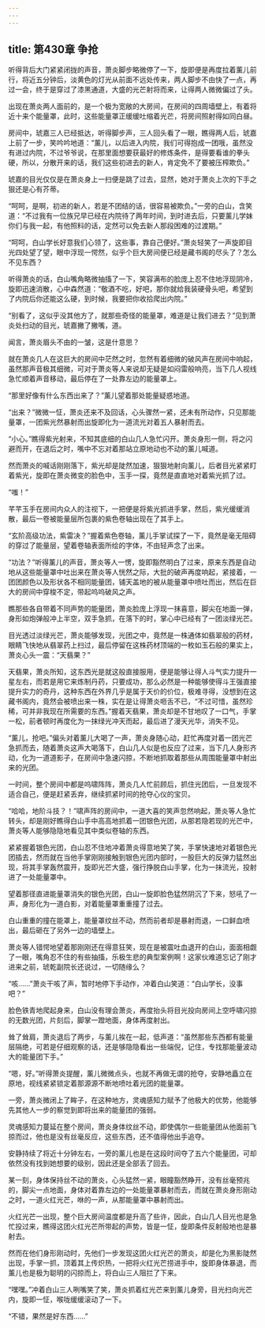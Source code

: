 ```yaml
---
---
---
```

title: 第430章 争抢
---



听得背后大门紧紧闭拢的声音，萧炎脚步略微停了一下，旋即便是再度拉着薰儿前行，将近五分钟后，淡黄色的灯光从前面不远处传来，两人脚步不由快了一点，再过一会，终于是穿过了漆黑通道，大盛的光芒射将而来，让得两人微微偏过了头。

出现在萧炎两人面前的，是一个极为宽敞的大房间，在房间的四周墙壁上，有着将近十来个能量罩，此时，这些能量罩正缓缓吐缩着光芒，将房间照射得如同白昼。

房间中，琥嘉三人已经抵达，听得脚步声，三人回头看了一眼，瞧得两人后，琥嘉上前了一步，笑吟吟地道：“薰儿，以后进入内院，我们可得抱成一团哦，虽然没有进过内院，不过爷爷说，在那里面想要获最好的修炼条件，是得要看谁的拳头硬，所以，分散开来的话，我们这些初进去的新人，肯定免不了要被压榨欺负。”

琥嘉的目光仅仅是在萧炎身上一扫便是跳了过去，显然，她对于萧炎上次的下手之狠还是心有芥蒂。

“呵呵，是啊，初进的新人，若是不团结的话，很容易被欺负。”一旁的白山，含笑道：“不过我有一位族兄早已经在内院待了两年时间，到时进去后，只要薰儿学妹你们与我一起，有他照料的话，定然可以免去新人那段困难的过渡期。”

“呵呵，白山学长好意我们心领了，这些事，靠自己便好。”萧炎轻笑了一声旋即目光四处望了望，眼中浮现一愕然，似乎个巨大房间便已经是藏书阁的尽头了？怎么不见东西？

听得萧炎的话，白山嘴角略微抽搐了一下，笑容满布的脸庞上忍不住地浮现阴冷，旋即迅速消散，心中森然道：“敬酒不吃，好吧，那你就给我装硬骨头吧，希望到了内院后你还能这么硬，到时候，我要把你收拾爬出内院。”

“别看了，这似乎没其他方了，就那些奇怪的能量罩，难道是让我们进去？”见到萧炎处扫动的目光，琥嘉撇了撇嘴，道。

闻言，萧炎眉头不由的一皱，这是什意思？

就在萧炎几人在这巨大的房间中茫然之时，忽然有着细微的破风声在房间中响起，虽然那声音极其细微，可对于萧炎等人来说却无疑是如闷雷般响亮，当下几人视线急忙顺着声音移动，最后停在了一处靠左边的能量罩上。

“那里好像有什么东西出来了？”薰儿望着那处能量疑惑地道。

“出来？”微微一怔，萧炎还来不及回话，心头骤然一紧，还未有所动作，只见那能量罩，一团紫光然暴射而出旋即化为一道流光对着五人暴射而去。

“小心。”瞧得紫光射来，不知其底细的白山几人急忙闪开。萧炎身形一侧，将之闪避而开，在退后之时，嘴中不忘对着那站立原地动也不动的薰儿喊道。

然而萧炎的喊话刚刚落下，紫光却是陡然加速，狠狠地射向薰儿，后者目光紧紧盯着紫光，旋即在萧炎微变的脸色中，玉手一探，竟然是直直地对着紫光抓了过。

“嗤！”

芊芊玉手在房间内众人的注视下，一把便是将紫光抓进手掌，然后，紫光缓缓消散，最后一卷被能量层所包裹的紫色卷轴出现在了其手上。

“玄阶高级功法，紫雷决？”握着紫色卷轴，薰儿手掌试探了一下，竟然是毫无阻碍的穿过了能量层，望着卷轴表面所绘的字体，不由轻声念了出来。

“功法？”听得薰儿的声音，萧炎等人一愣，旋即豁然明白了过来，原来东西是自动地从这些能量罩中吐出来在萧炎等人恍然之际，大批的破声再度响起，紧接着，一团团颜色以及形状各不相同能量团，铺天盖地的被从能量罩中喷吐而出，然后在巨大的房间中穿梭不定，带起呜呜破风之声。

瞧那些各自带着不同声势的能量团，萧炎脸庞上浮现一抹喜意，脚尖在地面一弹，身形如炮弹般冲上半空，双手急抓，在落下的时，掌心中已经有了一团淡绿光芒。

目光透过淡绿光芒，萧炎能够发现，光团之中，竟然是一株通体如翡翠般的药材，眼睛飞快地从翡翠药上扫过，最后停留在这株药材顶端的一枚如玉石般的果实上，萧炎心头一震：“天翡果？”

天翡果，萧炎所知，这东西光是就这般直接服用，便是能够让得人斗气实力提升一星左右，而若是用它来炼制丹药，只要成功，那么必然是一种能够使得斗王强直接提升实力的奇丹，这种东西在外界几乎是属于天价的价位，极难寻得，没想到在这藏书阁内，竟然会被喷出来一株，实在是让得萧炎咂舌不已，“不过可惜，虽然珍稀，可并非我现在所需要的东西。”握着天翡果，萧炎却是不甘地叹了一口气，手掌一松，前者顿时再度化为一抹绿光冲天而起，最后进了漫天光华，消失不见。

“薰儿，抢吧。”偏头对着薰儿大喝了一声，萧炎身随心动，赶忙再度对着一团光芒急抓而去，随着萧炎这声大喝落下，白山几人似是也反应了过来，当下几人身形齐动，化为一道道影子，在房间中急速闪掠，不断地抓取着那些从周围能量罩中射出来的光团。

一时间，整个房间中都是呜啸阵阵，萧炎几人忙前顾后，抓住光团后，一旦发现不适合自己，便是赶紧丢弃，继续抓紧时间的抢夺心仪的宝贝。

“哈哈，地阶斗技？！”啸声阵的房间中，一道大喜的笑声忽然响起，萧炎等人急忙转头，却是刚好瞧得白山手中高高地抓着一团银色光团，从那若隐若现的光芒中，萧炎等人能够隐隐地看见其中类似卷轴的东西。

紧紧握着银色光团，白山忍不住地冲着萧炎得意地笑了笑，手掌快速地对着银色光团插去，然而就在当他手掌刚刚接触到银色光团内部时，一股巨大的反弹力猛然出现，将其手掌轰然震开，旋即光芒大盛，强行挣脱白山手掌，化为一抹流光，投射进了一处能量罩中。

望着那径直进能量罩消失的银色光团，白山一旋即脸色猛然阴沉了下来，怒吼了一声，身形化为一道白影，对着能量罩重重撞了过去。

白山重重的撞在能罩上，能量罩纹丝不动，然而前者却是暴射而退，一口鲜血喷出，最后砸在了另外一边的墙壁上。

萧炎等人错愕地望着那刚刚还在得意狂笑，现在是被震吐血退开的白山，面面相觑了一眼，嘴角忍不住的有些抽搐，乐极生悲的典型案例啊！这家伙难道忘记了刚才进来之前，琥乾副院长还说过，一切随缘么？

“咳……”萧炎干咳了声，暂时地停下手动作，冲着白山笑道：“白山学长，没事吧？”

脸色铁青地爬起身来，白山没有理会萧炎，再度抬头将目光投向房间上空呼啸闪掠的无数光团，片刻后，脚掌一蹬地面，身体再度射出。

耸了耸肩，萧炎退后了两步，与薰儿挨在一起，低声道：“虽然那些东西都有能量层隔绝，可若是仔细观察的话，还是够隐隐看出一些端倪，记住，专找那能量波动大的能量团下手。”

“嗯，好。”听得萧炎提醒，薰儿微微点头，也就不再做无谓的抢夺，安静地矗立在原地，视线紧紧锁定着那源源不断地喷吐着光团的能量罩。

一旁，萧炎微闭上了眸子，在这种地方，灵魂感知力赋予了他极大的优势，他能够先其他人一步的察觉到即将出来的能量团的强弱。

灵魂感知力蔓延在整个房间，萧炎身体纹丝不动，即使偶尔一些能量团从他面前飞掠而过，他也是没有丝毫反应，这些东西，还不值得他出手追夺。

安静持续了将近十分钟左右，一旁的薰儿也是在这段时间夺了五六个能量团，可却依然没有找到她想要的级别，因此还是全部丢了回去。

某一刻，身体保持丝不动的萧炎，心头猛然一紧，眼瞳豁然睁开，没有丝毫预兆的，脚尖一点地面，身体对着靠左边的一处能量罩暴射而去，而就在萧炎身形刚动之时，一道火红光芒，咻的一声，从那能量罩中暴射而出。

火红光芒一出现，整个巨大房间温度都是升高了些许，因此，白山几人目光也是急忙投过来，瞧得这团火红光芒所带起的声势，皆是一怔，旋即条件反射般地也是暴射去。

然而在他们身形刚动时，先他们一步发现这团火红光芒的萧炎，却是化为黑影陡然出现，手掌一抓，顶着其上传炽热，一把将火红光芒捞进手中，旋即身体暴退，而薰儿也是极为聪明的闪掠而上，将白山三人阻拦了下来。

“嘿嘿。”冲着白山三人咧嘴笑了笑，萧炎抓着红光芒来到薰儿身旁，目光扫向光芒内，旋即一怔，喉咙缓缓滚动了一下。

“不错，果然是好东西……”